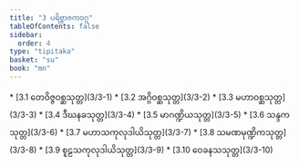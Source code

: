```yaml
---
title: "3 ပရိဗ္ဗာဇကဝဂ္ဂ"
tableOfContents: false
sidebar:
  order: 4
type: "tipitaka"
basket: "su"
book: "mn"
---
```



<DynamicBreadcrumb />



<TableOfContents book="mn" section="3">
* [3.1 တေဝိဇ္ဇဝစ္ဆသုတ္တ](3/3-1)
* [3.2 အဂ္ဂိဝစ္ဆသုတ္တ](3/3-2)
* [3.3 မဟာဝစ္ဆသုတ္တ](3/3-3)
* [3.4 ဒီဃနခသုတ္တ](3/3-4)
* [3.5 မာဂဏ္ဍိယသုတ္တ](3/3-5)
* [3.6 သန္ဒကသုတ္တ](3/3-6)
* [3.7 မဟာသကုလုဒါယိသုတ္တ](3/3-7)
* [3.8 သမဏမုဏ္ဍိကသုတ္တ](3/3-8)
* [3.9 စူဠသကုလုဒါယိသုတ္တ](3/3-9)
* [3.10 ဝေခနသသုတ္တ](3/3-10)
</TableOfContents>
